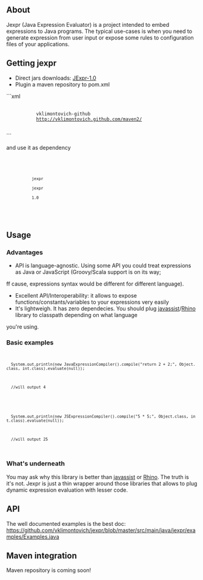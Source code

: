 == About ==

Jexpr (Java Expression Evaluator) is a project intended to embed expressions to Java programs. The typical use-cases is
when you need to generate expression from user input or expose some rules to configuration files of your applications.

==Getting jexpr==


* Direct jars downloads: [http://vklimontovich.github.com/maven2/jexpr/jexpr/1.0 JExpr-1.0]
* Plugin a maven repository to pom.xml

```xml
        <repository>
            <id>vklimontovich-github</id>
            <url>http://vklimontovich.github.com/maven2/</url>
        </repository>
```

and use it as dependency

<code>
        <dependency>
            <groupId>jexpr</groupId>
            <artifactId>jexpr</artifactId>
            <version>1.0</version>
        </dependency>
</code>




==Usage==

=== Advantages === 

* API is language-agnostic. Using some API you could treat expressions as Java or JavaScript (Groovy/Scala support is on its way;
ff cause, expressions syntax would be different for different language).
* Excellent API/Interoperability: it allows to expose functions/constants/variables to your expressions very easily
* It's lightweigh. It has zero dependecies. You should plug [http://www.csg.is.titech.ac.jp/~chiba/javassist/ javassist]/[http://www.mozilla.org/rhino/ Rhino] library to classpath depending on what language 
you're using. 

=== Basic examples === 

<code>
   System.out.println(new JavaExpressionCompiler().compile("return 2 + 2;", Object.class, int.class).evaluate(null));

   //will output 4
</code>

<code>
   System.out.println(new JSExpressionCompiler().compile("5 * 5;", Object.class, int.class).evaluate(null));

   //will output 25
</code>

=== What's underneath === 

You may ask why this library is better than [http://www.csg.is.titech.ac.jp/~chiba/javassist/ javassist] or [http://www.mozilla.org/rhino/ Rhino]. The truth is it's not. Jexpr is just a thin wrapper around those libraries that allows to plug dynamic expression evaluation with lesser code.

== API ==

The well documented examples is the best doc: https://github.com/vklimontovich/jexpr/blob/master/src/main/java/jexpr/examples/Examples.java

== Maven integration ==

Maven repository is coming soon!

